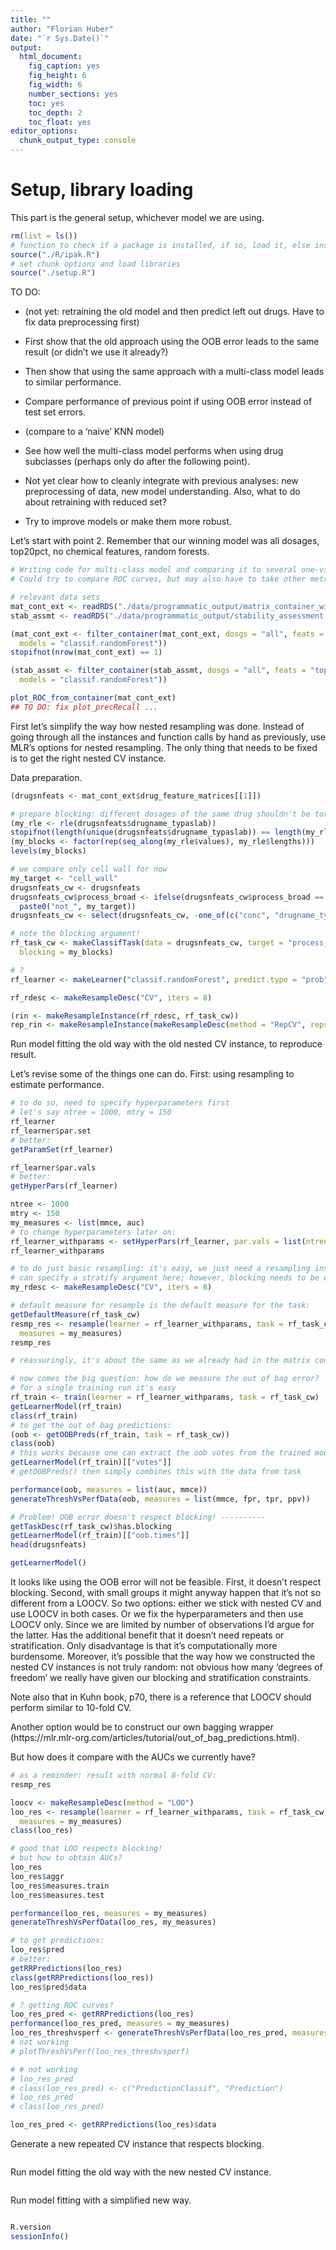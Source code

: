 ```yaml
---
title: ""
author: "Florian Huber"
date: "`r Sys.Date()`"
output:
  html_document:
    fig_caption: yes
    fig_height: 6
    fig_width: 6
    number_sections: yes
    toc: yes
    toc_depth: 2
    toc_float: yes
editor_options: 
  chunk_output_type: console
---
```


# Setup, library loading

This part is the general setup, whichever model we are using.

```r
rm(list = ls())
# function to check if a package is installed, if so, load it, else install and then load it
source("./R/ipak.R")
# set chunk options and load libraries
source("./setup.R")
```

TO DO:

* (not yet: retraining the old model and then predict left out drugs. Have to fix data preprocessing 
first)
* First show that the old approach using the OOB error leads to the same result (or didn't we use 
it already?)
* Then show that using the same approach with a multi-class model leads to similar performance. 

* Compare performance of previous point if using OOB error instead of test set errors. 
* (compare to a 'naive' KNN model)
* See how well the multi-class model performs when using drug subclasses (perhaps only do after the 
following point). 
* Not yet clear how to cleanly integrate with previous analyses: new preprocessing of data, new 
model understanding. Also, what to do about retraining with reduced set? 
* Try to improve models or make them more robust. 

Let's start with point 2. Remember that our winning model was all dosages, top20pct, no chemical 
features, random forests. 

```r
# Writing code for multi-class model and comparing it to several one-vs-rest models. 
# Could try to compare ROC curves, but may also have to take other metrics. 

# relevant data sets
mat_cont_ext <- readRDS("./data/programmatic_output/matrix_container_withextractions.rds")
stab_assmt <- readRDS("./data/programmatic_output/stability_assessment.rds")

(mat_cont_ext <- filter_container(mat_cont_ext, dosgs = "all", feats = "top20pct", chemfeats = FALSE, 
  models = "classif.randomForest"))
stopifnot(nrow(mat_cont_ext) == 1)

(stab_assmt <- filter_container(stab_assmt, dosgs = "all", feats = "top20pct", chemfeats = FALSE, 
  models = "classif.randomForest"))

plot_ROC_from_container(mat_cont_ext)
## TO DO: fix plot_precRecall ...
```

First let's simplify the way how nested resampling was done. Instead of going through all the 
instances and function calls by hand as previously, use MLR's options for nested resampling. The 
only thing that needs to be fixed is to get the right nested CV instance. 

Data preparation.

```r
(drugsnfeats <- mat_cont_ext$drug_feature_matrices[[1]])

# prepare blocking: different dosages of the same drug shouldn't be torn apart
(my_rle <- rle(drugsnfeats$drugname_typaslab))
stopifnot(length(unique(drugsnfeats$drugname_typaslab)) == length(my_rle$values))
(my_blocks <- factor(rep(seq_along(my_rle$values), my_rle$lengths)))
levels(my_blocks)

# we compare only cell wall for now
my_target <- "cell_wall"
drugsnfeats_cw <- drugsnfeats
drugsnfeats_cw$process_broad <- ifelse(drugsnfeats_cw$process_broad == my_target, my_target, 
  paste0("not_", my_target))
drugsnfeats_cw <- select(drugsnfeats_cw, -one_of(c("conc", "drugname_typaslab")))

# note the blocking argument!
rf_task_cw <- makeClassifTask(data = drugsnfeats_cw, target = "process_broad", positive = my_target, 
  blocking = my_blocks)

# ?
rf_learner <- makeLearner("classif.randomForest", predict.type = "prob")

rf_rdesc <- makeResampleDesc("CV", iters = 8)

(rin <- makeResampleInstance(rf_rdesc, rf_task_cw))
rep_rin <- makeResampleInstance(makeResampleDesc(method = "RepCV", reps = 10, folds = 8), rf_task_cw)
```

Run model fitting the old way with the old nested CV instance, to reproduce result.

Let's revise some of the things one can do. First: using resampling to estimate performance.

```r
# to do so, need to specify hyperparameters first
# let's say ntree = 1000, mtry = 150
rf_learner
rf_learner$par.set
# better:
getParamSet(rf_learner)

rf_learner$par.vals
# better:
getHyperPars(rf_learner)

ntree <- 1000
mtry <- 150
my_measures <- list(mmce, auc)
# to change hyperparameters later on:
rf_learner_withparams <- setHyperPars(rf_learner, par.vals = list(ntree = ntree, mtry = mtry))
rf_learner_withparams

# to do just basic resampling: it's easy, we just need a resampling instance and resampling
# can specify a stratify argument here; however, blocking needs to be done when making the task
my_rdesc <- makeResampleDesc("CV", iters = 8) 

# default measure for resample is the default measure for the task:
getDefaultMeasure(rf_task_cw)
resmp_res <- resample(learner = rf_learner_withparams, task = rf_task_cw, resampling = my_rdesc, 
  measures = my_measures)
resmp_res

# reassuringly, it's about the same as we already had in the matrix container

# now comes the big question: how do we measure the out of bag error? 
# for a single training run it's easy
rf_train <- train(learner = rf_learner_withparams, task = rf_task_cw)
getLearnerModel(rf_train)
class(rf_train)
# to get the out of bag predictions:
(oob <- getOOBPreds(rf_train, task = rf_task_cw))
class(oob)
# this works because one can extract the oob votes from the trained model:
getLearnerModel(rf_train)[["votes"]]
# getOOBPreds() then simply combines this with the data from task

performance(oob, measures = list(auc, mmce))
generateThreshVsPerfData(oob, measures = list(mmce, fpr, tpr, ppv))

# Problem! OOB error doesn't respect blocking! ----------
getTaskDesc(rf_task_cw)$has.blocking
getLearnerModel(rf_train)[["oob.times"]]
head(drugsnfeats)

getLearnerModel()
```

It looks like using the OOB error will not be feasible. First, it doesn't respect blocking. Second, 
with small groups it might anyway happen that it's not so different from a LOOCV. So two options: 
either we stick with nested CV and use LOOCV in both cases. Or we fix the hyperparameters and then 
use LOOCV only. Since we are limited by number of observations I'd argue for the latter. Has the 
additional benefit that it doesn't need repeats or stratification. Only disadvantage is that it's 
computationally more burdensome. Moreover, it's possible that the way how we constructed the nested 
CV instances is not truly random: not obvious how many 'degrees of freedom' we really have given 
our blocking and stratification constraints. 

Note also that in Kuhn book, p70, there is a reference that LOOCV should perform similar to 10-fold 
CV. 

Another option would be to construct our own bagging wrapper 
(https://mlr.mlr-org.com/articles/tutorial/out_of_bag_predictions.html).

But how does it compare with the AUCs we currently have?

```r
# as a reminder: result with normal 8-fold CV:
resmp_res

loocv <- makeResampleDesc(method = "LOO")
loo_res <- resample(learner = rf_learner_withparams, task = rf_task_cw, resampling = loocv, 
  measures = my_measures)
class(loo_res)

# good that LOO respects blocking!
# but how to obtain AUCs?
loo_res
loo_res$aggr
loo_res$measures.train
loo_res$measures.test

performance(loo_res, measures = my_measures)
generateThreshVsPerfData(loo_res, my_measures)

# to get predictions:
loo_res$pred
# better:
getRRPredictions(loo_res)
class(getRRPredictions(loo_res))
loo_res$pred$data

# ? getting ROC curves? 
loo_res_pred <- getRRPredictions(loo_res)
performance(loo_res_pred, measures = my_measures)
loo_res_threshvsperf <- generateThreshVsPerfData(loo_res_pred, measures = list(mmce, fpr, tpr, ppv))
# not working
# plotThreshVsPerf(loo_res_threshvsperf)

# # not working
# loo_res_pred
# class(loo_res_pred) <- c("PredictionClassif", "Prediction")
# loo_res_pred
# class(loo_res_pred)

loo_res_pred <- getRRPredictions(loo_res)$data
```


Generate a new repeated CV instance that respects blocking. 

```r

```

Run model fitting the old way with the new nested CV instance. 

```r

```

Run model fitting with a simplified new way. 

```r

```



```r
R.version
sessionInfo()
```

